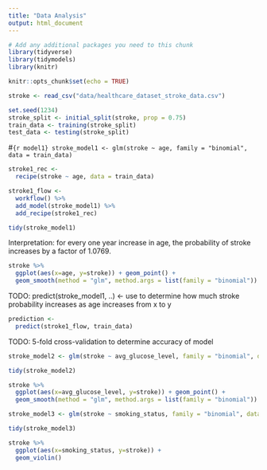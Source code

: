 ```yaml
---
title: "Data Analysis"
output: html_document
---
```

```r
# Add any additional packages you need to this chunk
library(tidyverse)
library(tidymodels)
library(knitr)
```

```r
knitr::opts_chunk$set(echo = TRUE)
```

```r
stroke <- read_csv("data/healthcare_dataset_stroke_data.csv")
```



```r
set.seed(1234)
stroke_split <- initial_split(stroke, prop = 0.75)
train_data <- training(stroke_split) 
test_data <- testing(stroke_split)
```

#```{r model1}
stroke_model1 <- glm(stroke ~ age, family = "binomial", data = train_data)
```


```r
stroke1_rec <- 
  recipe(stroke ~ age, data = train_data)
```

```r
stroke1_flow <- 
  workflow() %>% 
  add_model(stroke_model1) %>% 
  add_recipe(stroke1_rec) 
```


```r
tidy(stroke_model1)
```
Interpretation: for every one year increase in age, the probability of stroke increases by a factor of 1.0769.

```r
stroke %>%
  ggplot(aes(x=age, y=stroke)) + geom_point() + 
  geom_smooth(method = "glm", method.args = list(family = "binomial"))
```

TODO: predict(stroke_model1, ..) <- use to determine how much stroke probability increases as age increases from x to y

```r
prediction <- 
  predict(stroke1_flow, train_data)
```

TODO: 5-fold cross-validation to determine accuracy of model

```r
stroke_model2 <- glm(stroke ~ avg_glucose_level, family = "binomial", data = train_data)
```
```r
tidy(stroke_model2) 

```

```r
stroke %>%
  ggplot(aes(x=avg_glucose_level, y=stroke)) + geom_point() + 
  geom_smooth(method = "glm", method.args = list(family = "binomial"))
```
```r

stroke_model3 <- glm(stroke ~ smoking_status, family = "binomial", data = train_data)
```
```r
tidy(stroke_model3) 

```

```r
stroke %>%
  ggplot(aes(x=smoking_status, y=stroke)) + 
  geom_violin()
```